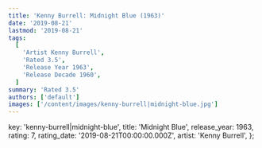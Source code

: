 ```yaml
---
title: 'Kenny Burrell: Midnight Blue (1963)'
date: '2019-08-21'
lastmod: '2019-08-21'
tags:
  [
    'Artist Kenny Burrell',
    'Rated 3.5',
    'Release Year 1963',
    'Release Decade 1960',
  ]
summary: 'Rated 3.5'
authors: ['default']
images: ['/content/images/kenny-burrell|midnight-blue.jpg']
---
```


  key: 'kenny-burrell|midnight-blue',
  title: 'Midnight Blue',
  release_year: 1963,
  rating: 7,
  rating_date: '2019-08-21T00:00:00.000Z',
  artist: 'Kenny Burrell',
};

<MusicRating data={data} />
